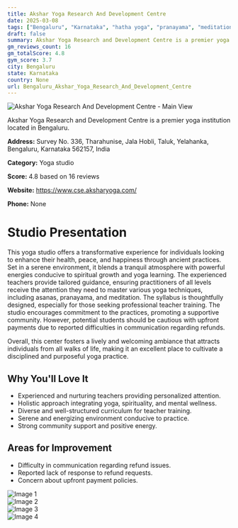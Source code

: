 ```yaml
---
title: Akshar Yoga Research And Development Centre
date: 2025-03-08
tags: ["Bengaluru", "Karnataka", "hatha yoga", "pranayama", "meditation", "nurturing atmosphere", "holistic health", "Bengaluru"]  
draft: false
summary: Akshar Yoga Research and Development Centre is a premier yoga institution located in Bengaluru.
gm_reviews_count: 16
gm_totalScore: 4.8
gym_score: 3.7
city: Bengaluru
state: Karnataka
country: None
url: Bengaluru_Akshar_Yoga_Research_And_Development_Centre
---
```


<div className="aspect-[16/9] relative my-8">
  <img 
    src="https://lh3.googleusercontent.com/gps-cs-s/AB5caB_BIJwF2JqbMP3cvDoCn2gO6rip_XnAvRBYSFqeSQbI8QcIFecf5p37YIaP0zxR4JS_amItyxvWGcH0MpDjulqBUDkXGwj890hCdBqokTEsJw91rzLHxM4HEpoEwE1YhlXmZ333LA=w1920-h1080-k-no"
    alt="Akshar Yoga Research And Development Centre - Main View"
    className="object-cover absolute inset-0 w-full h-full rounded-lg"
  />
</div>

Akshar Yoga Research and Development Centre is a premier yoga institution located in Bengaluru.

**Address:** Survey No. 336, Tharahunise, Jala Hobli, Taluk, Yelahanka, Bengaluru, Karnataka 562157, India

**Category:** Yoga studio

**Score:** 4.8 based on 16 reviews

**Website:** https://www.cse.aksharyoga.com/

**Phone:** None

# Studio Presentation

This yoga studio offers a transformative experience for individuals looking to enhance their health, peace, and happiness through ancient practices. Set in a serene environment, it blends a tranquil atmosphere with powerful energies conducive to spiritual growth and yoga learning. The experienced teachers provide tailored guidance, ensuring practitioners of all levels receive the attention they need to master various yoga techniques, including asanas, pranayama, and meditation. The syllabus is thoughtfully designed, especially for those seeking professional teacher training. The studio encourages commitment to the practices, promoting a supportive community. However, potential students should be cautious with upfront payments due to reported difficulties in communication regarding refunds.

Overall, this center fosters a lively and welcoming ambiance that attracts individuals from all walks of life, making it an excellent place to cultivate a disciplined and purposeful yoga practice.

## Why You'll Love It

- Experienced and nurturing teachers providing personalized attention.
- Holistic approach integrating yoga, spirituality, and mental wellness.
- Diverse and well-structured curriculum for teacher training.
- Serene and energizing environment conducive to practice.
- Strong community support and positive energy.

## Areas for Improvement

- Difficulty in communication regarding refund issues.
- Reported lack of response to refund requests.
- Concern about upfront payment policies.

<div className="grid grid-cols-1 xl:grid-cols-2 gap-4 my-8">
<div className="aspect-[4/3] relative"><img src="https://lh5.googleusercontent.com/p/AF1QipO_hY_XMgLN8dJnBADb_NobGBdyHBIg3YX-JPZD=w1920-h1080-k-no" alt="Image 1" className="object-cover absolute inset-0 w-full h-full rounded-lg" /></div>
<div className="aspect-[4/3] relative"><img src="https://lh3.googleusercontent.com/gps-cs-s/AB5caB9mab60gXb-DRqFAKSVUXMQ1PgVM79dmy7NoXMs-J5pvDwuZ64IdERWvCrdZOH17Oy_B6OkMihV9Tdlb5s99h_Tix6IwQkl5GTfA4s7AnPvPsYiWvUU_ZqHtsIJvDr80nnaNUWlGw=w1920-h1080-k-no" alt="Image 2" className="object-cover absolute inset-0 w-full h-full rounded-lg" /></div>
<div className="aspect-[4/3] relative"><img src="https://lh5.googleusercontent.com/p/AF1QipNLW5SU4Quz5Wp7vzu-vBxMic7uE_5rbayMEFX6=w1920-h1080-k-no" alt="Image 3" className="object-cover absolute inset-0 w-full h-full rounded-lg" /></div>
<div className="aspect-[4/3] relative"><img src="https://lh5.googleusercontent.com/p/AF1QipM5dF_LNhIx4AvXtuHz8qZvrnzDggAZPLsOclhR=w1920-h1080-k-no" alt="Image 4" className="object-cover absolute inset-0 w-full h-full rounded-lg" /></div>
</div>